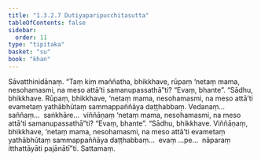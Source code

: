 ```yaml
---
title: "1.3.2.7 Dutiyaparipucchitasutta"
tableOfContents: false
sidebar:
  order: 11
type: "tipitaka"
basket: "su"
book: "khan"
---
```



<DynamicBreadcrumb />

<Division number="119" book="khan">

<Paragraph number="694" book="khan">
Sāvatthinidānaṃ. “Taṃ kiṃ maññatha, bhikkhave, rūpaṃ ‘netaṃ mama, nesohamasmi, na meso attā’ti samanupassathā”ti? “Evaṃ, bhante”. “Sādhu, bhikkhave. Rūpaṃ, bhikkhave, ‘netaṃ mama, nesohamasmi, na meso attā’ti evametaṃ yathābhūtaṃ sammappaññāya daṭṭhabbaṃ. Vedanaṃ…  saññaṃ…  saṅkhāre…  viññāṇaṃ ‘netaṃ mama, nesohamasmi, na meso attā’ti samanupassathā”ti? “Evaṃ, bhante”. “Sādhu, bhikkhave. Viññāṇaṃ, bhikkhave, ‘netaṃ mama, nesohamasmi, na meso attā’ti evametaṃ yathābhūtaṃ sammappaññāya daṭṭhabbaṃ…  evaṃ …pe…  nāparaṃ itthattāyāti pajānātī”ti.

</Paragraph>
</Division>

<Paragraph number="695" type="center" book="khan">
Sattamaṃ.
</Paragraph>